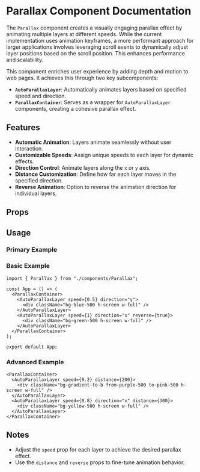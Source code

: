 

<Meta of={ParallaxStories} />

# Parallax Component Documentation

The `Parallax` component creates a visually engaging parallax effect by animating multiple layers at different speeds.
While the current implementation uses animation keyframes, a more performant approach for larger applications involves leveraging scroll events to dynamically adjust layer positions based on the scroll position.
This enhances performance and scalability.

This component enriches user experience by adding depth and motion to web pages. It achieves this through two key subcomponents:

- **`AutoParallaxLayer`**: Automatically animates layers based on specified speed and direction.
- **`ParallaxContainer`**: Serves as a wrapper for `AutoParallaxLayer` components, creating a cohesive parallax effect.

## Features

- **Automatic Animation**: Layers animate seamlessly without user interaction.
- **Customizable Speeds**: Assign unique speeds to each layer for dynamic effects.
- **Direction Control**: Animate layers along the `x` or `y` axis.
- **Distance Customization**: Define how far each layer moves in the specified direction.
- **Reverse Animation**: Option to reverse the animation direction for individual layers.

## Props

<Controls />

## Usage

### Primary Example

<Primary />

### Basic Example

```tsx
import { Parallax } from "./components/Parallax";

const App = () => (
  <ParallaxContainer>
    <AutoParallaxLayer speed={0.5} direction="y">
      <div className="bg-blue-500 h-screen w-full" />
    </AutoParallaxLayer>
    <AutoParallaxLayer speed={1} direction="x" reverse={true}>
      <div className="bg-green-500 h-screen w-full" />
    </AutoParallaxLayer>
  </ParallaxContainer>
);

export default App;
```

### Advanced Example

```tsx
<ParallaxContainer>
  <AutoParallaxLayer speed={0.2} distance={200}>
    <div className="bg-gradient-to-b from-purple-500 to-pink-500 h-screen w-full" />
  </AutoParallaxLayer>
  <AutoParallaxLayer speed={0.8} direction="x" distance={300}>
    <div className="bg-yellow-500 h-screen w-full" />
  </AutoParallaxLayer>
</ParallaxContainer>
```

## Notes

- Adjust the `speed` prop for each layer to achieve the desired parallax effect.
- Use the `distance` and `reverse` props to fine-tune animation behavior.
